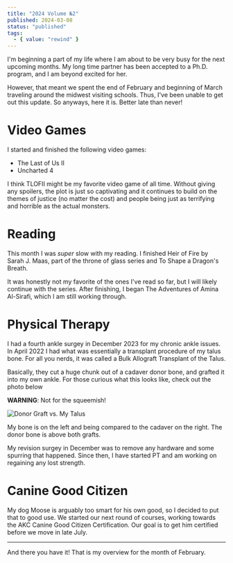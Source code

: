 ```yaml
---
title: "2024 Volume №2"
published: 2024-03-08
status: "published"
tags:
  - { value: "rewind" }
---
```


I'm beginning a part of my life where I am about to be very busy for the next upcoming months. My long time partner has been accepted to a Ph.D. program, and I am beyond excited for her.

However, that meant we spent the end of February and beginning of March traveling around the midwest visiting schools. Thus, I've been unable to get out this update. So anyways, here it is. Better late than never!

# Video Games

I started and finished the following video games:

- The Last of Us II
- Uncharted 4

I think TLOFII might be my favorite video game of all time. Without giving any spoilers, the plot is just so captivating and it continues to build on the themes of justice (no matter the cost) and people being just as terrifying and horrible as the actual monsters.

# Reading

This month I was _super_ slow with my reading. I finished Heir of Fire by Sarah J. Maas, part of the throne of glass series and To Shape a Dragon's Breath.

It was honestly not my favorite of the ones I've read so far, but I will likely continue with the series. After finishing, I began The Adventures of Amina Al-Sirafi, which I am still working through.

# Physical Therapy

I had a fourth ankle surgey in December 2023 for my chronic ankle issues. In April 2022 I had what was essentially a transplant procedure of my talus bone. For all you nerds, it was called a Bulk Allograft Transplant of the Talus.

Basically, they cut a huge chunk out of a cadaver donor bone, and grafted it into my own ankle. For those curious what this looks like, check out the photo below

**WARNING**: Not for the squeemish!

![Donor Graft vs. My Talus](assets/talus.jpeg)

My bone is on the left and being compared to the cadaver on the right. The donor bone is above both grafts.

My revision surgey in December was to remove any hardware and some spurring that happened. Since then, I have started PT and am working on regaining any lost strength.

# Canine Good Citizen

My dog Moose is arguably too smart for his own good, so I decided to put that to good use. We started our next round of courses, working towards the AKC Canine Good Citizen Certification. Our goal is to get him certified before we move in late July.

---

And there you have it! That is my overview for the month of February.
